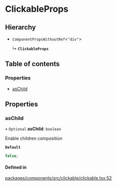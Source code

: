 # ClickableProps

## Hierarchy

- `ComponentPropsWithoutRef`\<`"div"`\>

  ↳ **`ClickableProps`**

## Table of contents

### Properties

- [asChild](ClickableProps.md#aschild)

## Properties

### asChild

• `Optional` **asChild**: `boolean`

Enable children composition

**`Default`**

```ts
false;
```

#### Defined in

[packages/components/src/clickable/clickable.tsx:52](https://github.com/vtex/shoreline/blob/9b5214c2f/packages/components/src/clickable/clickable.tsx#L52)
